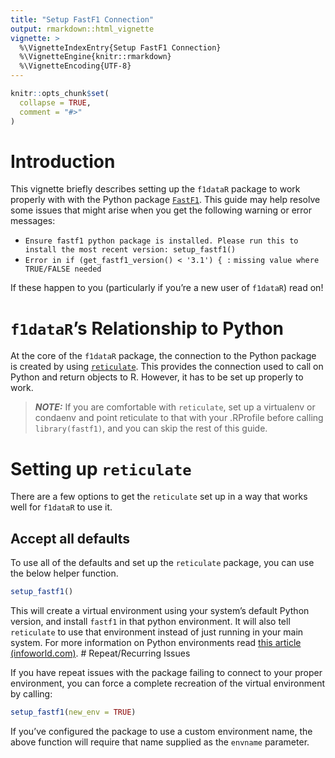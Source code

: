 ```yaml
---
title: "Setup FastF1 Connection"
output: rmarkdown::html_vignette
vignette: >
  %\VignetteIndexEntry{Setup FastF1 Connection}
  %\VignetteEngine{knitr::rmarkdown}
  %\VignetteEncoding{UTF-8}
---
```


```r
knitr::opts_chunk$set(
  collapse = TRUE,
  comment = "#>"
)
```

# Introduction

This vignette briefly describes setting up the `f1dataR` package to work properly with with 
the Python package [`FastF1`](https://docs.fastf1.dev/). This guide may help resolve some issues
that might arise when you get the following warning or error messages:

- `Ensure fastf1 python package is installed. Please run this to install the most recent version: setup_fastf1()`
- `Error in if (get_fastf1_version() < '3.1') { :` 
   `missing value where TRUE/FALSE needed`

If these happen to you (particularly if you're a new user of `f1dataR`) read on!

# `f1dataR`'s Relationship to Python

At the core of the `f1dataR` package, the connection to the Python package is created
by using [`reticulate`](https://rstudio.github.io/reticulate/). This provides the 
connection used to call on Python and return objects to R. However, it has to be 
set up properly to work.

> **_NOTE:_**  If you are comfortable with `reticulate`, set up a virtualenv or 
condaenv and point reticulate to that with your .RProfile before calling `library(fastf1)`,
and you can skip the rest of this guide.

# Setting up `reticulate`

There are a few options to get the `reticulate` set up in a way that works well for 
`f1dataR` to use it.

## Accept all defaults

To use all of the defaults and set up the `reticulate` package, you can use the below 
helper function. 

```r
setup_fastf1()
```

This will create a virtual environment using your system's default Python version,
and install `fastf1` in that python environment. It will also tell `reticulate` to use that
environment instead of just running in your main system. For more information on Python 
environments read [this article (infoworld.com)](https://www.infoworld.com/article/3239675/virtualenv-and-venv-python-virtual-environments-explained.html). 
# Repeat/Recurring Issues

If you have repeat issues with the package failing to connect to your proper environment, 
you can force a complete recreation of the virtual environment by calling:

```r
setup_fastf1(new_env = TRUE)
```

If you've configured the package to use a custom environment name, the above function will require that name supplied as
the `envname` parameter.
